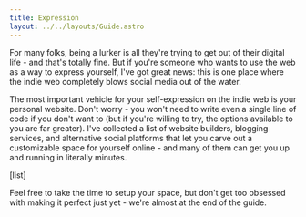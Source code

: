 ```yaml
---
title: Expression
layout: ../../layouts/Guide.astro
---
```


For many folks, being a <Buzzword>lurker</Buzzword> is all they're trying to get out of their digital life - and that's totally fine. But if you're someone who wants to use the web as a way to express yourself, I've got great news: this is one place where the indie web completely blows social media out of the water.

The most important vehicle for your self-expression on the indie web is your personal website. Don't worry - you won't need to write even a single line of code if you don't want to (but if you're willing to try, the options available to you are far greater). I've collected a list of website builders, blogging services, and alternative social platforms that let you carve out a customizable space for yourself online - and many of them can get you up and running in literally minutes.

[list]

Feel free to take the time to setup your space, but don't get too obsessed with making it perfect just yet - we're almost at the end of the guide.

<GuidePrevNext />